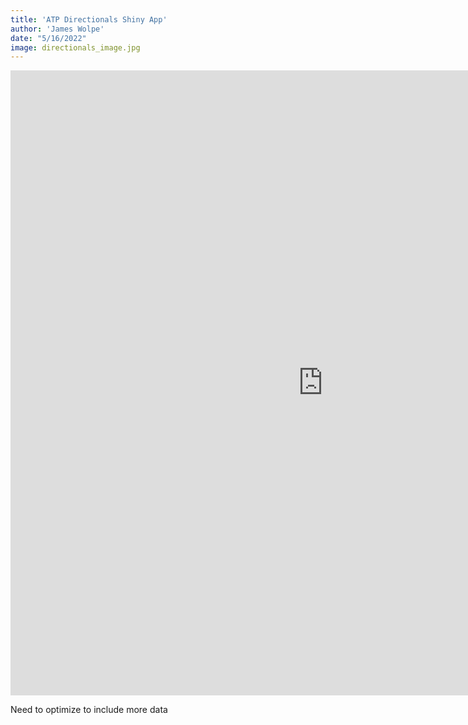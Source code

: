 ```yaml
---
title: 'ATP Directionals Shiny App'
author: 'James Wolpe'
date: "5/16/2022"
image: directionals_image.jpg
---
```


<iframe src="https://jameswolpe.shinyapps.io/directionals_app/" width="1000" height="1000" frameborder="0"></iframe>

Need to optimize to include more data
